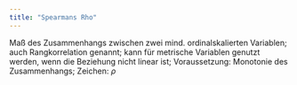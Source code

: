 ```yaml
---
title: "Spearmans Rho"
---
```


Maß des Zusammenhangs zwischen zwei mind. ordinalskalierten Variablen; auch Rangkorrelation genannt; kann für metrische Variablen genutzt werden, wenn die Beziehung nicht linear ist; Voraussetzung: Monotonie des Zusammenhangs; Zeichen: $\rho$


